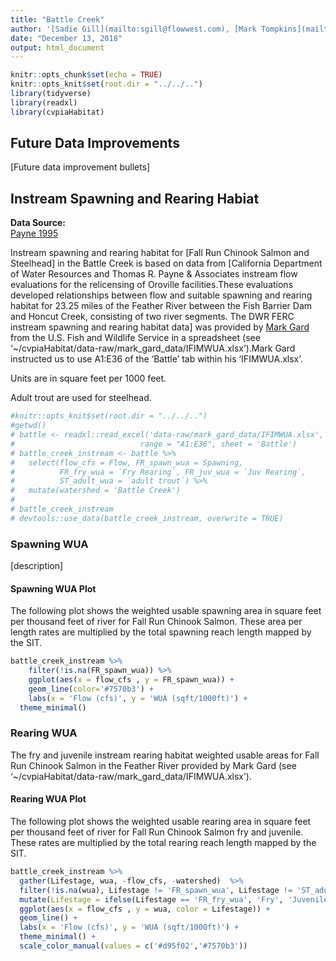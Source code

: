 ```yaml
---
title: "Battle Creek"
author: '[Sadie Gill](mailto:sgill@flowwest.com), [Mark Tompkins](mailto:mtompkins@flowwest.com)'
date: "December 13, 2018"
output: html_document
---
```


```r
knitr::opts_chunk$set(echo = TRUE)
knitr::opts_knit$set(root.dir = "../../..")
library(tidyverse)
library(readxl)
library(cvpiaHabitat)
```
## Future Data Improvements
[Future data improvement bullets]

## Instream Spawning and Rearing Habiat

**Data Source:**   
[Payne 1995](https://s3-us-west-2.amazonaws.com/cvpiahabitat-r-package/cvpia-sit-model-inputs/Payne1995_BattleCreekIFIM.pdf) 

Instream spawning and rearing habitat for [Fall Run Chinook Salmon and Steelhead] in the Battle Creek is based on data from [California Department of Water Resources and Thomas R. Payne & Associates instream flow evaluations for the relicensing of Oroville facilities.These evaluations developed relationships between flow and suitable spawning and rearing habitat for 23.25 miles of the Feather River between the Fish Barrier Dam and Honcut Creek, consisting of two river segments. The DWR FERC instream spawning and rearing habitat data] was provided by [Mark Gard](mailto:mark_gard@fws.gov) from the U.S. Fish and Wildlife Service in a spreadsheet (see '~/cvpiaHabitat/data-raw/mark_gard_data/IFIMWUA.xlsx').Mark Gard instructed us to use A1:E36 of the 'Battle' tab within his 'IFIMWUA.xlsx'.

Units are in square feet per 1000 feet.

Adult trout are used for steelhead. 


```r
#knitr::opts_knit$set(root.dir = "../../..")
#getwd()
# battle <- readxl::read_excel('data-raw/mark_gard_data/IFIMWUA.xlsx',
#                            range = "A1:E36", sheet = 'Battle')
# battle_creek_instream <- battle %>%
#   select(flow_cfs = Flow, FR_spawn_wua = Spawning,
#          FR_fry_wua = `Fry Rearing`, FR_juv_wua = `Juv Rearing`,
#          ST_adult_wua = `adult trout`) %>%
#   mutate(watershed = 'Battle Creek')
# 
# battle_creek_instream
# devtools::use_data(battle_creek_instream, overwrite = TRUE)
```

### Spawning WUA 
[description]

#### Spawning WUA Plot
The following plot shows the weighted usable spawning area in square feet per thousand feet of river for Fall Run Chinook Salmon. These area per length rates are multiplied by the total spawning reach length mapped by the SIT. 

``` r
battle_creek_instream %>% 
    filter(!is.na(FR_spawn_wua)) %>%
    ggplot(aes(x = flow_cfs , y = FR_spawn_wua)) +
    geom_line(color='#7570b3') +
    labs(x = 'Flow (cfs)', y = 'WUA (sqft/1000ft)') +
  theme_minimal()

```

### Rearing WUA
The fry and juvenile instream rearing habitat weighted usable areas for Fall Run Chinook Salmon in the Feather River provided by Mark Gard (see '~/cvpiaHabitat/data-raw/mark_gard_data/IFIMWUA.xlsx'). 

#### Rearing WUA Plot

The following plot shows the weighted usable rearing area in square feet per thousand feet of river for Fall Run Chinook Salmon fry and juvenile. These rates are multiplied by the total rearing reach length mapped by the SIT. 
``` r
battle_creek_instream %>% 
  gather(Lifestage, wua, -flow_cfs, -watershed)  %>% 
  filter(!is.na(wua), Lifestage != 'FR_spawn_wua', Lifestage != 'ST_adult_wua') %>%
  mutate(Lifestage = ifelse(Lifestage == 'FR_fry_wua', 'Fry', 'Juvenile')) %>% 
  ggplot(aes(x = flow_cfs , y = wua, color = Lifestage)) +
  geom_line() +
  labs(x = 'Flow (cfs)', y = 'WUA (sqft/1000ft)') + 
  theme_minimal() + 
  scale_color_manual(values = c('#d95f02','#7570b3'))
```


